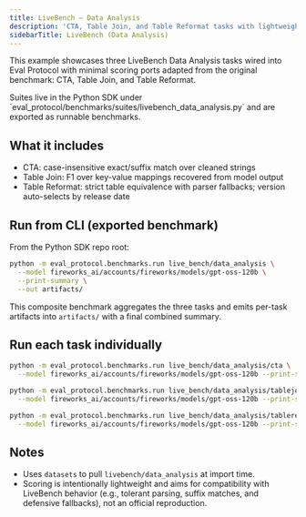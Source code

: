 ```yaml
---
title: LiveBench — Data Analysis
description: 'CTA, Table Join, and Table Reformat tasks with lightweight scoring ports'
sidebarTitle: LiveBench (Data Analysis)
---
```


This example showcases three LiveBench Data Analysis tasks wired into Eval Protocol with minimal scoring ports adapted from the original benchmark: CTA, Table Join, and Table Reformat.

<Note>
Suites live in the Python SDK under `eval_protocol/benchmarks/suites/livebench_data_analysis.py` and are exported as runnable benchmarks.
</Note>

## What it includes

- CTA: case-insensitive exact/suffix match over cleaned strings
- Table Join: F1 over key-value mappings recovered from model output
- Table Reformat: strict table equivalence with parser fallbacks; version auto-selects by release date

## Run from CLI (exported benchmark)

From the Python SDK repo root:

```bash
python -m eval_protocol.benchmarks.run live_bench/data_analysis \
  --model fireworks_ai/accounts/fireworks/models/gpt-oss-120b \
  --print-summary \
  --out artifacts/
```

This composite benchmark aggregates the three tasks and emits per-task artifacts into `artifacts/` with a final combined summary.

## Run each task individually

```bash
python -m eval_protocol.benchmarks.run live_bench/data_analysis/cta \
  --model fireworks_ai/accounts/fireworks/models/gpt-oss-120b --print-summary --out artifacts/

python -m eval_protocol.benchmarks.run live_bench/data_analysis/tablejoin \
  --model fireworks_ai/accounts/fireworks/models/gpt-oss-120b --print-summary --out artifacts/

python -m eval_protocol.benchmarks.run live_bench/data_analysis/tablereformat \
  --model fireworks_ai/accounts/fireworks/models/gpt-oss-120b --print-summary --out artifacts/
```

## Notes

- Uses `datasets` to pull `livebench/data_analysis` at import time.
- Scoring is intentionally lightweight and aims for compatibility with LiveBench behavior (e.g., tolerant parsing, suffix matches, and defensive fallbacks), not an official reproduction.


